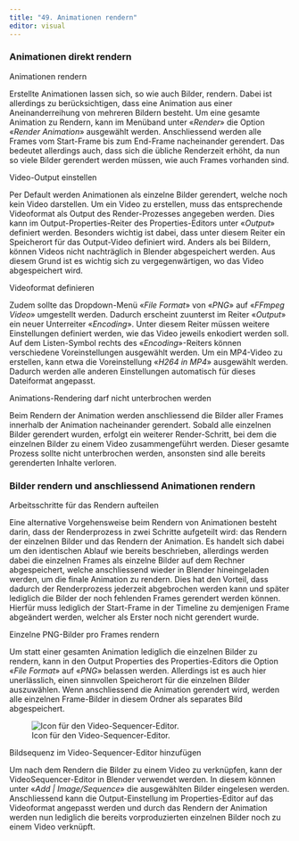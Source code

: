 ```yaml
---
title: "49. Animationen rendern"
editor: visual
---
```


### Animationen direkt rendern

::: column-margin
Animationen rendern
:::

Erstellte Animationen lassen sich, so wie auch Bilder, rendern. Dabei ist allerdings zu berücksichtigen, dass eine Animation aus einer Aneinanderreihung von mehreren Bildern besteht. Um eine gesamte Animation zu Rendern, kann im Menüband unter «*Render*» die Option «*Render Animation*» ausgewählt werden. Anschliessend werden alle Frames vom Start-Frame bis zum End-Frame nacheinander gerendert. Das bedeutet allerdings auch, dass sich die übliche Renderzeit erhöht, da nun so viele Bilder gerendert werden müssen, wie auch Frames vorhanden sind.

::: column-margin
Video-Output einstellen
:::

Per Default werden Animationen als einzelne Bilder gerendert, welche noch kein Video darstellen. Um ein Video zu erstellen, muss das entsprechende Videoformat als Output des Render-Prozesses angegeben werden. Dies kann im Output-Properties-Reiter des Properties-Editors unter «*Output*» 
definiert werden. Besonders wichtig ist dabei, dass unter diesem Reiter ein Speicherort für das Output-Video definiert wird. Anders als bei Bildern, können Videos nicht nachträglich in Blender 
abgespeichert werden. Aus diesem Grund ist es wichtig sich zu vergegenwärtigen, wo das Video abgespeichert wird. 

::: column-margin
Videoformat definieren
:::

Zudem sollte das Dropdown-Menü «*File Format*» von «*PNG*» auf «*FFmpeg Video*» umgestellt werden. Dadurch erscheint zuunterst im Reiter «*Output*» ein neuer Unterreiter «*Encoding*». Unter diesem Reiter müssen weitere Einstellungen definiert werden, wie das Video jeweils enkodiert werden soll. Auf dem Listen-Symbol rechts des «*Encoding*»-Reiters können verschiedene Voreinstellungen ausgewählt werden. Um ein MP4-Video zu erstellen, kann etwa die Voreinstellung «*H264 in MP4*» ausgewählt werden. Dadurch werden alle anderen Einstellungen automatisch für dieses Dateiformat angepasst. 

::: column-margin
Animations-Rendering darf nicht unterbrochen werden
:::

Beim Rendern der Animation werden anschliessend die Bilder aller Frames innerhalb der Animation 
nacheinander gerendert. Sobald alle einzelnen Bilder gerendert wurden, erfolgt ein weiterer Render-Schritt, bei dem die einzelnen Bilder zu einem Video zusammengeführt werden. Dieser gesamte Prozess sollte nicht unterbrochen werden, ansonsten sind alle bereits gerenderten Inhalte verloren. 

### Bilder rendern und anschliessend Animationen rendern 

::: column-margin
Arbeitsschritte für das Rendern aufteilen
:::

Eine alternative Vorgehensweise beim Rendern von Animationen besteht darin, dass der Renderprozess in zwei Schritte aufgeteilt wird: das Rendern der einzelnen Bilder und das Rendern der Animation. Es handelt sich dabei um den identischen Ablauf wie bereits beschrieben, allerdings werden dabei die einzelnen Frames als einzelne Bilder auf dem Rechner abgespeichert, welche anschliessend wieder in Blender hineingeladen werden, um die finale Animation zu rendern. Dies hat den Vorteil, dass dadurch der Renderprozess jederzeit abgebrochen werden kann und später lediglich die Bilder der noch fehlenden Frames gerendert werden können. Hierfür muss lediglich der 
Start-Frame in der Timeline zu demjenigen Frame abgeändert werden, welcher als Erster noch nicht 
gerendert wurde.

::: column-margin
Einzelne PNG-Bilder pro Frames rendern
:::

Um statt einer gesamten Animation lediglich die einzelnen Bilder zu rendern, kann in den Output
Properties des Properties-Editors die Option «*File Format*» auf «*PNG*» belassen werden. Allerdings 
ist es auch hier unerlässlich, einen sinnvollen Speicherort für die einzelnen Bilder auszuwählen. 
Wenn anschliessend die Animation gerendert wird, werden alle einzelnen Frame-Bilder in diesem Ordner als separates Bild abgespeichert. 

![ Icon für den Video-Sequencer-Editor.](Images/Chapter_49/.png){#fig-1_1 fig-align="left"}


::: column-margin
Bildsequenz im Video-Sequencer-Editor hinzufügen
:::

Um nach dem Rendern die Bilder zu einem Video zu verknüpfen, kann der VideoSequencer-Editor in Blender verwendet werden. In diesem können unter «*Add | Image/Sequence*» die ausgewählten Bilder eingelesen werden. Anschliessend kann die Output-Einstellung im Properties-Editor auf das Videoformat angepasst 
werden und durch das Rendern der Animation werden nun lediglich die bereits vorproduzierten einzelnen Bilder noch zu einem Video verknüpft.